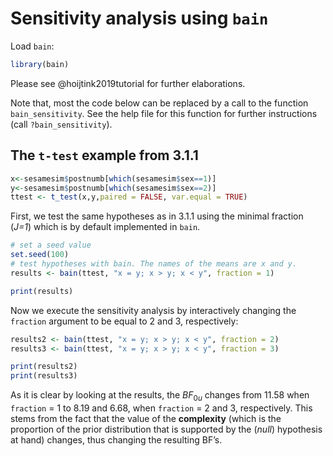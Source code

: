 # Sensitivity analysis using `bain`
Load `bain`:
```r
library(bain)
```

Please see @hoijtink2019tutorial for further elaborations.

Note that, most the code below can be replaced by a call to the function `bain_sensitivity`. See the help file for this function for further instructions (call `?bain_sensitivity`).

## The `t-test` example from 3.1.1

```r
x<-sesamesim$postnumb[which(sesamesim$sex==1)]
y<-sesamesim$postnumb[which(sesamesim$sex==2)]
ttest <- t_test(x,y,paired = FALSE, var.equal = TRUE)
```

First, we test the same hypotheses as in 3.1.1 using the minimal fraction (*J=1*) which is by default implemented in `bain`.
```r
# set a seed value
set.seed(100)
# test hypotheses with bain. The names of the means are x and y.
results <- bain(ttest, "x = y; x > y; x < y", fraction = 1)
```

```r
print(results)
```

Now we execute the sensitivity analysis by interactively changing the `fraction` argument to be equal to 2 and 3, respectively:

```r
results2 <- bain(ttest, "x = y; x > y; x < y", fraction = 2)
results3 <- bain(ttest, "x = y; x > y; x < y", fraction = 3)
```

```r
print(results2)
print(results3)
```
As it is clear by looking at the results, the $BF_{0u}$ changes from 11.58 when `fraction` = 1 to 8.19 and 6.68, when `fraction` = 2 and 3, respectively. This stems from the fact that the value of the **complexity** (which is the proportion of the prior distribution that is supported by the (*null*) hypothesis at hand) changes, thus changing the resulting BF's.
